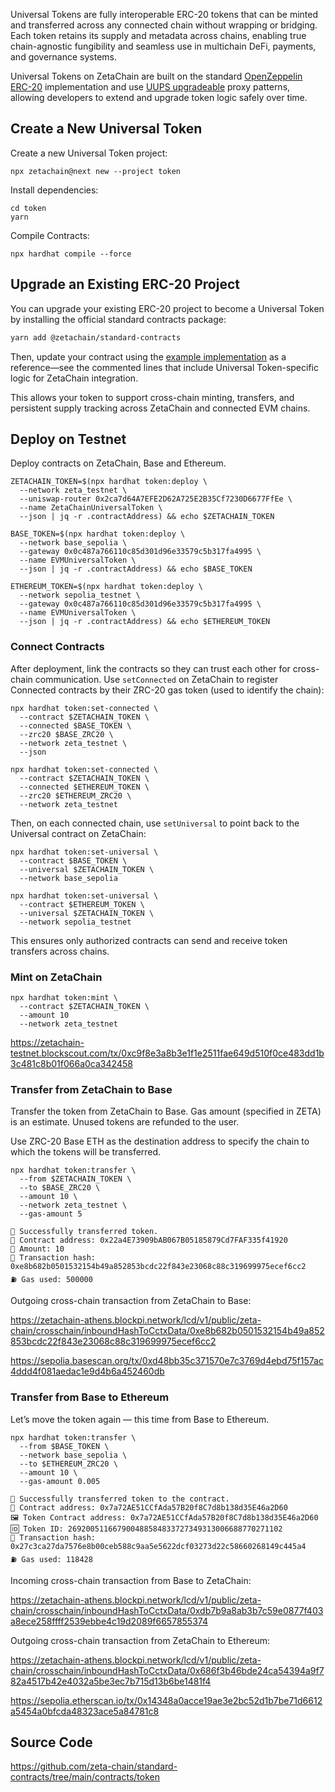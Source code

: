 Universal Tokens are fully interoperable ERC-20 tokens that can be minted and
transferred across any connected chain without wrapping or bridging. Each token
retains its supply and metadata across chains, enabling true chain-agnostic
fungibility and seamless use in multichain DeFi, payments, and governance
systems.

Universal Tokens on ZetaChain are built on the standard [OpenZeppelin
ERC-20](https://docs.openzeppelin.com/contracts/5.x/api/token/erc20)
implementation and use [UUPS
upgradeable](https://docs.openzeppelin.com/contracts/5.x/api/proxy#UUPSUpgradeable)
proxy patterns, allowing developers to extend and upgrade token logic safely
over time.

## Create a New Universal Token

Create a new Universal Token project:

```
npx zetachain@next new --project token
```

Install dependencies:

```
cd token
yarn
```

Compile Contracts:

```
npx hardhat compile --force
```

## Upgrade an Existing ERC-20 Project

You can upgrade your existing ERC-20 project to become a Universal Token by
installing the official standard contracts package:

```bash
yarn add @zetachain/standard-contracts
```

Then, update your contract using the [example
implementation](https://github.com/zeta-chain/example-contracts/tree/main/examples/token/contracts)
as a reference—see the commented lines that include Universal Token-specific
logic for ZetaChain integration.

This allows your token to support cross-chain minting, transfers, and persistent
supply tracking across ZetaChain and connected EVM chains.

## Deploy on Testnet

Deploy contracts on ZetaChain, Base and Ethereum.

```
ZETACHAIN_TOKEN=$(npx hardhat token:deploy \
  --network zeta_testnet \
  --uniswap-router 0x2ca7d64A7EFE2D62A725E2B35Cf7230D6677FfEe \
  --name ZetaChainUniversalToken \
  --json | jq -r .contractAddress) && echo $ZETACHAIN_TOKEN
```

```
BASE_TOKEN=$(npx hardhat token:deploy \
  --network base_sepolia \
  --gateway 0x0c487a766110c85d301d96e33579c5b317fa4995 \
  --name EVMUniversalToken \
  --json | jq -r .contractAddress) && echo $BASE_TOKEN
```

```
ETHEREUM_TOKEN=$(npx hardhat token:deploy \
  --network sepolia_testnet \
  --gateway 0x0c487a766110c85d301d96e33579c5b317fa4995 \
  --name EVMUniversalToken \
  --json | jq -r .contractAddress) && echo $ETHEREUM_TOKEN
```

### Connect Contracts

After deployment, link the contracts so they can trust each other for
cross-chain communication. Use `setConnected` on ZetaChain to register Connected
contracts by their ZRC-20 gas token (used to identify the chain):

```
npx hardhat token:set-connected \
  --contract $ZETACHAIN_TOKEN \
  --connected $BASE_TOKEN \
  --zrc20 $BASE_ZRC20 \
  --network zeta_testnet \
  --json
```

```
npx hardhat token:set-connected \
  --contract $ZETACHAIN_TOKEN \
  --connected $ETHEREUM_TOKEN \
  --zrc20 $ETHEREUM_ZRC20 \
  --network zeta_testnet
```

Then, on each connected chain, use `setUniversal` to point back to the Universal
contract on ZetaChain:

```
npx hardhat token:set-universal \
  --contract $BASE_TOKEN \
  --universal $ZETACHAIN_TOKEN \
  --network base_sepolia
```

```
npx hardhat token:set-universal \
  --contract $ETHEREUM_TOKEN \
  --universal $ZETACHAIN_TOKEN \
  --network sepolia_testnet
```

This ensures only authorized contracts can send and receive token transfers
across chains.

### Mint on ZetaChain

```
npx hardhat token:mint \
  --contract $ZETACHAIN_TOKEN \
  --amount 10
  --network zeta_testnet
```

https://zetachain-testnet.blockscout.com/tx/0xc9f8e3a8b3e1f1e2511fae649d510f0ce483dd1b3c481c8b01f066a0ca342458

### Transfer from ZetaChain to Base

Transfer the token from ZetaChain to Base. Gas amount (specified in ZETA) is an
estimate. Unused tokens are refunded to the user.

Use ZRC-20 Base ETH as the destination address to specify the chain to which the
tokens will be transferred.

```
npx hardhat token:transfer \
  --from $ZETACHAIN_TOKEN \
  --to $BASE_ZRC20 \
  --amount 10 \
  --network zeta_testnet \
  --gas-amount 5
```

```
🚀 Successfully transferred token.
📜 Contract address: 0x22a4E73909bAB067B05185879Cd7FAF335f41920
👤 Amount: 10
🔗 Transaction hash: 0xe8b682b0501532154b49a852853bcdc22f843e23068c88c319699975ecef6cc2
⛽ Gas used: 500000
```

Outgoing cross-chain transaction from ZetaChain to Base:

https://zetachain-athens.blockpi.network/lcd/v1/public/zeta-chain/crosschain/inboundHashToCctxData/0xe8b682b0501532154b49a852853bcdc22f843e23068c88c319699975ecef6cc2

https://sepolia.basescan.org/tx/0xd48bb35c371570e7c3769d4ebd75f157ac4ddd4f081aedac1e9d4b6a452460db

### Transfer from Base to Ethereum

Let’s move the token again — this time from Base to Ethereum.

```
npx hardhat token:transfer \
  --from $BASE_TOKEN \
  --network base_sepolia \
  --to $ETHEREUM_ZRC20 \
  --amount 10 \
  --gas-amount 0.005
```

```
🚀 Successfully transferred token to the contract.
📜 Contract address: 0x7a72AE51CCfAda57B20f8C7d8b138d35E46a2D60
🖼 Token Contract address: 0x7a72AE51CCfAda57B20f8C7d8b138d35E46a2D60
🆔 Token ID: 269200511667900488584833727349313006688770271102
🔗 Transaction hash: 0x27c3ca27da7576e8b00ceb588c9aa5e5622dcf03273d22c58660268149c445a4
⛽ Gas used: 118428
```

Incoming cross-chain transaction from Base to ZetaChain:

https://zetachain-athens.blockpi.network/lcd/v1/public/zeta-chain/crosschain/inboundHashToCctxData/0xdb7b9a8ab3b7c59e0877f403a8ece258ffff2539ebbe4c19d2089f6657855374

Outgoing cross-chain transaction from ZetaChain to Ethereum:

https://zetachain-athens.blockpi.network/lcd/v1/public/zeta-chain/crosschain/inboundHashToCctxData/0x686f3b46bde24ca54394a9f782a4517b42e4032a5be3ec7b715d13b6be1481f4

https://sepolia.etherscan.io/tx/0x14348a0acce19ae3e2bc52d1b7be71d6612a5454a0bfcda48323ace5a84781c8

## Source Code

https://github.com/zeta-chain/standard-contracts/tree/main/contracts/token
